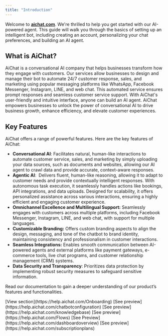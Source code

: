 ```yaml
---
title: "Introduction"
---
```


Welcome to [**aichat.com**](http://aichat.com). We're thrilled to help you get started with our AI-powered agent. This guide will walk you through the basics of setting up an intelligent bot, including creating an account, personalizing your chat preferences, and building an AI agent.

## What is AiChat?

AiChat is a conversational AI company that helps businesses transform how they engage with customers. Our services allow businesses to design and manage their bot to automate 24/7 customer response, sales, and marketing using popular messaging platforms like WhatsApp, Facebook Messenger, Instagram, LINE, and web chat. This automated service ensures prompt responses and seamless customer service support. With AiChat's user-friendly and intuitive interface, anyone can build an AI agent. AiChat empowers businesses to unlock the power of conversational AI to drive business growth, enhance efficiency, and elevate customer experiences. 

## Key Features

AiChat offers a range of powerful features. Here are the key features of AiChat:

- **Conversational AI**: Facilitates natural, human-like interactions to automate customer service, sales, and marketing by simply uploading your data sources, such as documents and websites, allowing our AI agent to crawl data and provide accurate, context-aware responses.
- **Agentic AI**:  Delivers fluent, human-like reasoning, allowing it to adapt to customer needs and provide contextually intelligent responses. With autonomous task execution, it seamlessly handles actions like bookings, API integrations, and data uploads. Designed for scalability, it offers personalized assistance across various interactions, ensuring a highly efficient and engaging customer experience.
- **Omnichannel Excellence and Multilingual Support:** Seamlessly engages with customers across multiple platforms, including Facebook Messenger, Instagram, LINE, and web chat, with support for multiple languages.
- **Customizable Branding:** Offers custom branding aspects to align the design, messaging, and tone of the chatbot to brand identity, maintaining consistency and professionalism in customer interactions.
- **Seamless Integrations:** Enables smooth communication between AI-powered agents and external platforms like payment gateways, e-commerce tools, live chat programs, and customer relationship management (CRM) systems.
- **Data Security and Transparency**: Prioritizes data protection by implementing robust security measures to safeguard sensitive information.

Read our documentation to gain a deeper understanding of our product’s features and functionalities.

<CardGroup cols="2">
  <Card title="Onboarding" icon="notes">
    [View section](https://help.aichat.com/Onboarding)
  </Card>
  <Card title="Chatbot Configuration" icon="robot">
    [See preview](https://help.aichat.com/chatbotconfiguration)
  </Card>
  <Card title="Knowledge Base" icon="message">
    [See preview](https://help.aichat.com/knowledgebase)
  </Card>
  <Card title="Customized Conversation Flows" icon="pen">
    [See preview](https://help.aichat.com/Flows)
  </Card>  
  <Card title="Dashboard Overview Analytics" icon="chart-column">
    [See Preview](https://help.aichat.com/dashboardoverview)
  </Card>
  <Card title="Billing & Subscription" icon="credit-card">
    [See preview](https://help.aichat.com/subscriptionplans)
  </Card>
</CardGroup>